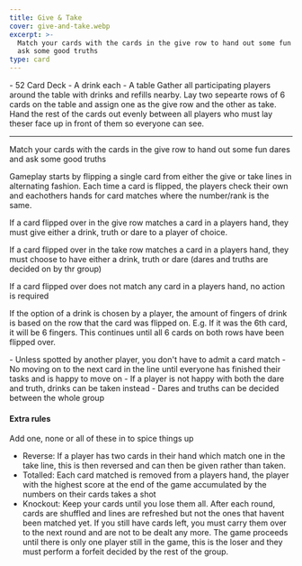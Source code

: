 ```yaml
---
title: Give & Take
cover: give-and-take.webp
excerpt: >-
  Match your cards with the cards in the give row to hand out some fun dares and
  ask some good truths
type: card
---
```


<GameHero
  cover="/BeerGoggleGames/images/give-and-take.webp"
  alt="Give & Take"
/>

<GameSection title="Equipment" icon="/BeerGoggleGames/images/liquor.webp">
-   52 Card Deck
-   A drink each
-   A table
</GameSection>

<GameSection title="Setup" icon="/BeerGoggleGames/images/settings.webp">
Gather all participating players around the table with drinks and refills nearby. Lay two sepearte rows of 6 cards on the table and assign one as the give row and the other as take. Hand the rest of the cards out evenly between all players who must lay theser face up in front of them so everyone can see.

* * *
</GameSection>

<GameSection title="Aim of the Game" icon="/BeerGoggleGames/images/target.webp">
<p>Match your cards with the cards in the give row to hand out some fun dares and ask some good truths</p>
</GameSection>

<GameSection title="How to Play" icon="/BeerGoggleGames/images/question.webp">
Gameplay starts by flipping a single card from either the give or take lines in alternating fashion. Each time a card is flipped, the players check their own and eachothers hands for card matches where the number/rank is the same.

If a card flipped over in the give row matches a card in a players hand, they must give either a drink, truth or dare to a player of choice.

If a card flipped over in the take row matches a card in a players hand, they must choose to have either a drink, truth or dare (dares and truths are decided on by thr group)

If a card flipped over does not match any card in a players hand, no action is required

If the option of a drink is chosen by a player, the amount of fingers of drink is based on the row that the card was flipped on. E.g. If it was the 6th card, it will be 6 fingers. This continues until all 6 cards on both rows have been flipped over.
</GameSection>

<GameSection title="Rules" icon="/BeerGoggleGames/images/rules.webp">
-   Unless spotted by another player, you don't have to admit a card match
-   No moving on to the next card in the line until everyone has finished their tasks and is happy to move on
-   If a player is not happy with both the dare and truth, drinks can be taken instead
-   Dares and truths can be decided between the whole group
</GameSection>

<GameSection title="Special Edition" icon="/BeerGoggleGames/images/special.webp">

<h4>Extra rules</h4>

Add one, none or all of these in to spice things up

-   Reverse: If a player has two cards in their hand which match one in the take line, this is then reversed and can then be given rather than taken.
-   Totalled: Each card matched is removed from a players hand, the player with the highest score at the end of the game accumulated by the numbers on their cards takes a shot
-   Knockout: Keep your cards until you lose them all. After each round, cards are shuffled and lines are refreshed but not the ones that havent been matched yet. If you still have cards left, you must carry them over to the next round and are not to be dealt any more. The game proceeds until there is only one player still in the game, this is the loser and they must perform a forfeit decided by the rest of the group.
</GameSection>

<ShareButtons title="Give & Take" />

<FeedbackCard>
</FeedbackCard>
